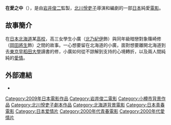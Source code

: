 {{expand|time=2012-01-26T13:42:58+00:00}}
{{noteTA
|T=zh:在愛之中;zh-cn:前路漫漫;zh-hant:在愛之中;
}}
{{Infobox Film
| name               = 在愛之中
| original_name      = ハルフウェイ
| image              = 
| cn_image           = 
| hk_image           = 
| tw_image           = 
| caption            = 
| director           = [[北川悅吏子|北川悅吏子]]
| executive_producer = [[岩井俊二|岩井俊二]]
| producer           = 
| writer             = 北川悅吏子
| screenplay         = 
| story              = 
| based on            = 
| narrator           = 
| production_supervisor = 
| starring           = 
| music              = 小林武史
| maintheme          =
| opentheme          =
| endtheme           =
| cinematography     = 
| editing            = 
| sound             =
| studio             = 
| distributor        = 
| released           = 
| sec-title          = 
| rate               = 
| runtime            = 85分鐘
| country            = [[日本|日本]]
| language           = [[日語|日語]]
| imdb_id            = tt1382627
| amg_id             = 
| budget             = 
| gross              = 
| preceded_by        = 
| followed_by        = 
| cn_name            = 前路漫漫
| hk_name            = 
| tw_name            = 在愛之中（2009年金馬國際影展）<br />
愛，漫漫長路（2013年得利影視）<ref>[https://video.friday.tw/movie/detail/2075 愛．漫漫長路-電影-線上看-friDay影音]</ref>
}}

'''在愛之中'''（{{lang-ja|ハルフウェイ}}），是由[[岩井俊二|岩井俊二]]監製，[[北川悅吏子|北川悅吏子]]導演和編劇的一部[[日本|日本]]純愛[[電影|電影]]。

== 故事簡介 ==
在[[日本|日本]][[北海道|北海道]]某[[高等學校_(日本)|高校]]，高三女學生小廣（[[北乃紀伊|北乃紀伊]]飾）與同年級暗戀對象篠崎修（[[岡田將生|岡田將生]]飾）之間的故事。一心想要留在北海道的小廣，面對想要離開北海道到去[[東京|東京]][[早稻田大學|早稻田大學]]讀書的修，小廣如何從不諒解到支持的心境轉折，以及兩人間純純的[[愛情|愛情]]。

{{DEFAULTSORT:Halfway}}
[[Category:2009年日本電影作品|Category:2009年日本電影作品]]
[[Category:岩井俊二電影|Category:岩井俊二電影]]
[[Category:小樽市背景作品|Category:小樽市背景作品]]
[[Category:北川悅吏子劇本作品|Category:北川悅吏子劇本作品]]
[[Category:北海道背景電影|Category:北海道背景電影]]
[[Category:日本青春電影|Category:日本青春電影]]
[[Category:日本爱情片|Category:日本爱情片]]
[[Category:2000年代青春電影|Category:2000年代青春電影]]
[[Category:2000年代愛情片|Category:2000年代愛情片]]


==外部連結==
*{{imdb title|tt1382627|在愛之中}}